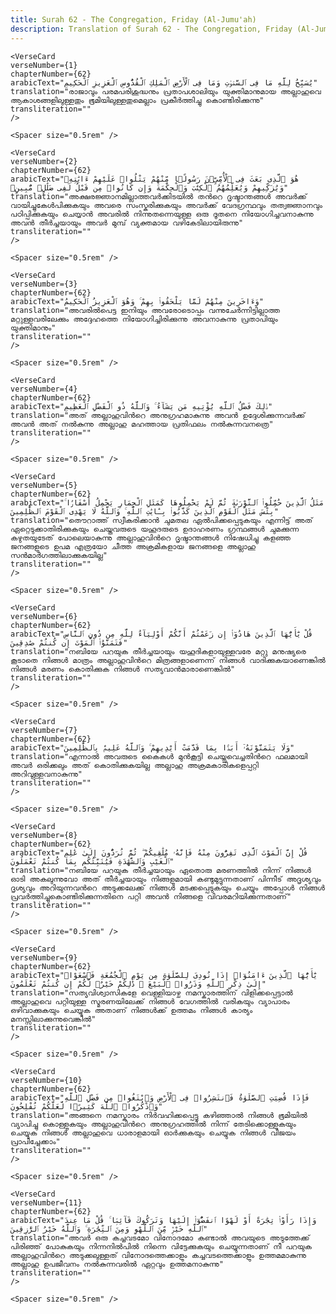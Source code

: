 ```yaml
---
title: Surah 62 - The Congregation, Friday (Al-Jumu'ah)  
description: Translation of Surah 62 - The Congregation, Friday (Al-Jumu'ah) in Malayalam
---
```







    <VerseCard 
    verseNumber={1}
    chapterNumber={62}
    arabicText="يُسَبِّحُ لِلَّهِ مَا فِى ٱلسَّمَٰوَٰتِ وَمَا فِى ٱلْأَرْضِ ٱلْمَلِكِ ٱلْقُدُّوسِ ٱلْعَزِيزِ ٱلْحَكِيمِ"
    translation="രാജാവും പരമപരിശുദ്ധനും പ്രതാപശാലിയും യുക്തിമാനുമായ അല്ലാഹുവെ ആകാശങ്ങളിലുള്ളതും ഭൂമിയിലുള്ളതുമെല്ലാം പ്രകീര്‍ത്തിച്ചു കൊണ്ടിരിക്കുന്നു"
    transliteration=""
    />

    <Spacer size="0.5rem" />
                
    <VerseCard 
    verseNumber={2}
    chapterNumber={62}
    arabicText="هُوَ ٱلَّذِى بَعَثَ فِى ٱلْأُمِّيِّۦنَ رَسُولًۭا مِّنْهُمْ يَتْلُوا۟ عَلَيْهِمْ ءَايَٰتِهِۦ وَيُزَكِّيهِمْ وَيُعَلِّمُهُمُ ٱلْكِتَٰبَ وَٱلْحِكْمَةَ وَإِن كَانُوا۟ مِن قَبْلُ لَفِى ضَلَٰلٍۢ مُّبِينٍۢ"
    translation="അക്ഷരജ്ഞാനമില്ലാത്തവര്‍ക്കിടയില്‍ തന്‍റെ ദൃഷ്ടാന്തങ്ങള്‍ അവര്‍ക്ക്‌ വായിച്ചുകേള്‍പിക്കുകയും അവരെ സംസ്കരിക്കുകയും അവര്‍ക്ക്‌ വേദഗ്രന്ഥവും തത്വജ്ഞാനവും പഠിപ്പിക്കുകയും ചെയ്യാന്‍ അവരില്‍ നിന്നുതന്നെയുള്ള ഒരു ദൂതനെ നിയോഗിച്ചവനാകുന്നു അവന്‍ തീര്‍ച്ചയായും അവര്‍ മുമ്പ്‌ വ്യക്തമായ വഴികേടിലായിരുന്നു"
    transliteration=""
    />

    <Spacer size="0.5rem" />
                
    <VerseCard 
    verseNumber={3}
    chapterNumber={62}
    arabicText="وَءَاخَرِينَ مِنْهُمْ لَمَّا يَلْحَقُوا۟ بِهِمْ ۚ وَهُوَ ٱلْعَزِيزُ ٱلْحَكِيمُ"
    translation="അവരില്‍പെട്ട ഇനിയും അവരോടൊപ്പം വന്നുചേര്‍ന്നിട്ടില്ലാത്ത മറ്റുള്ളവരിലേക്കും അദ്ദേഹത്തെ നിയോഗിച്ചിരിക്കുന്നു അവനാകുന്നു പ്രതാപിയും യുക്തിമാനും"
    transliteration=""
    />

    <Spacer size="0.5rem" />
                
    <VerseCard 
    verseNumber={4}
    chapterNumber={62}
    arabicText="ذَٰلِكَ فَضْلُ ٱللَّهِ يُؤْتِيهِ مَن يَشَآءُ ۚ وَٱللَّهُ ذُو ٱلْفَضْلِ ٱلْعَظِيمِ"
    translation="അത്‌ അല്ലാഹുവിന്‍റെ അനുഗ്രഹമാകുന്നു അവന്‍ ഉദ്ദേശിക്കുന്നവര്‍ക്ക്‌ അവന്‍ അത്‌ നല്‍കുന്നു അല്ലാഹു മഹത്തായ പ്രതിഫലം നല്‍കുന്നവനത്രെ"
    transliteration=""
    />

    <Spacer size="0.5rem" />
                
    <VerseCard 
    verseNumber={5}
    chapterNumber={62}
    arabicText="مَثَلُ ٱلَّذِينَ حُمِّلُوا۟ ٱلتَّوْرَىٰةَ ثُمَّ لَمْ يَحْمِلُوهَا كَمَثَلِ ٱلْحِمَارِ يَحْمِلُ أَسْفَارًۢا ۚ بِئْسَ مَثَلُ ٱلْقَوْمِ ٱلَّذِينَ كَذَّبُوا۟ بِـَٔايَٰتِ ٱللَّهِ ۚ وَٱللَّهُ لَا يَهْدِى ٱلْقَوْمَ ٱلظَّٰلِمِينَ"
    translation="തൌറാത്ത്‌ സ്വീകരിക്കാന്‍ ചുമതല ഏല്‍പിക്കപ്പെടുകയും എന്നിട്ട്‌ അത്‌ ഏറ്റെടുക്കാതിരിക്കുകയും ചെയ്തവരുടെ യഹൂദരുടെ ഉദാഹരണം ഗ്രന്ഥങ്ങള്‍ ചുമക്കുന്ന കഴുതയുടേത്‌ പോലെയാകുന്നു അല്ലാഹുവിന്‍റെ ദൃഷ്ടാന്തങ്ങള്‍ നിഷേധിച്ചു കളഞ്ഞ ജനങ്ങളുടെ ഉപമ എത്രയോ ചീത്ത അക്രമികളായ ജനങ്ങളെ അല്ലാഹു സന്‍മാര്‍ഗത്തിലാക്കുകയില്ല"
    transliteration=""
    />

    <Spacer size="0.5rem" />
                
    <VerseCard 
    verseNumber={6}
    chapterNumber={62}
    arabicText="قُلْ يَٰٓأَيُّهَا ٱلَّذِينَ هَادُوٓا۟ إِن زَعَمْتُمْ أَنَّكُمْ أَوْلِيَآءُ لِلَّهِ مِن دُونِ ٱلنَّاسِ فَتَمَنَّوُا۟ ٱلْمَوْتَ إِن كُنتُمْ صَٰدِقِينَ"
    translation="നബിയേ പറയുക തീര്‍ച്ചയായും യഹൂദികളായുള്ളവരേ മറ്റു മനുഷ്യരെ കൂടാതെ നിങ്ങള്‍ മാത്രം അല്ലാഹുവിന്‍റെ മിത്രങ്ങളാണെന്ന്‌ നിങ്ങള്‍ വാദിക്കുകയാണെങ്കില്‍ നിങ്ങള്‍ മരണം കൊതിക്കുക നിങ്ങള്‍ സത്യവാന്‍മാരാണെങ്കില്‍"
    transliteration=""
    />

    <Spacer size="0.5rem" />
                
    <VerseCard 
    verseNumber={7}
    chapterNumber={62}
    arabicText="وَلَا يَتَمَنَّوْنَهُۥٓ أَبَدًۢا بِمَا قَدَّمَتْ أَيْدِيهِمْ ۚ وَٱللَّهُ عَلِيمٌۢ بِٱلظَّٰلِمِينَ"
    translation="എന്നാല്‍ അവരുടെ കൈകള്‍ മുന്‍കൂട്ടി ചെയ്തുവെച്ചതിന്‍റെ ഫലമായി അവര്‍ ഒരിക്കലും അത്‌ കൊതിക്കുകയില്ല അല്ലാഹു അക്രമകാരികളെപ്പറ്റി അറിവുള്ളവനാകുന്നു"
    transliteration=""
    />

    <Spacer size="0.5rem" />
                
    <VerseCard 
    verseNumber={8}
    chapterNumber={62}
    arabicText="قُلْ إِنَّ ٱلْمَوْتَ ٱلَّذِى تَفِرُّونَ مِنْهُ فَإِنَّهُۥ مُلَٰقِيكُمْ ۖ ثُمَّ تُرَدُّونَ إِلَىٰ عَٰلِمِ ٱلْغَيْبِ وَٱلشَّهَٰدَةِ فَيُنَبِّئُكُم بِمَا كُنتُمْ تَعْمَلُونَ"
    translation="നബിയേ പറയുക തീര്‍ച്ചയായും ഏതൊരു മരണത്തില്‍ നിന്ന്‌ നിങ്ങള്‍ ഓടി അകലുന്നുവോ അത്‌ തീര്‍ച്ചയായും നിങ്ങളുമായി കണ്ടുമുട്ടുന്നതാണ്‌ പിന്നീട്‌ അദൃശ്യവും ദൃശ്യവും അറിയുന്നവന്‍റെ അടുക്കലേക്ക്‌ നിങ്ങള്‍ മടക്കപ്പെടുകയും ചെയ്യും അപ്പോള്‍ നിങ്ങള്‍ പ്രവര്‍ത്തിച്ചുകൊണ്ടിരിക്കുന്നതിനെ പറ്റി അവന്‍ നിങ്ങളെ വിവരമറിയിക്കുന്നതാണ്‌"
    transliteration=""
    />

    <Spacer size="0.5rem" />
                
    <VerseCard 
    verseNumber={9}
    chapterNumber={62}
    arabicText="يَٰٓأَيُّهَا ٱلَّذِينَ ءَامَنُوٓا۟ إِذَا نُودِىَ لِلصَّلَوٰةِ مِن يَوْمِ ٱلْجُمُعَةِ فَٱسْعَوْا۟ إِلَىٰ ذِكْرِ ٱللَّهِ وَذَرُوا۟ ٱلْبَيْعَ ۚ ذَٰلِكُمْ خَيْرٌۭ لَّكُمْ إِن كُنتُمْ تَعْلَمُونَ"
    translation="സത്യവിശ്വാസികളേ വെള്ളിയാഴ്ച നമസ്കാരത്തിന്‌ വിളിക്കപ്പെട്ടാല്‍ അല്ലാഹുവെ പറ്റിയുള്ള സ്മരണയിലേക്ക്‌ നിങ്ങള്‍ വേഗത്തില്‍ വരികയും വ്യാപാരം ഒഴിവാക്കുകയും ചെയ്യുക അതാണ്‌ നിങ്ങള്‍ക്ക്‌ ഉത്തമം നിങ്ങള്‍ കാര്യം മനസ്സിലാക്കുന്നുവെങ്കില്‍"
    transliteration=""
    />

    <Spacer size="0.5rem" />
                
    <VerseCard 
    verseNumber={10}
    chapterNumber={62}
    arabicText="فَإِذَا قُضِيَتِ ٱلصَّلَوٰةُ فَٱنتَشِرُوا۟ فِى ٱلْأَرْضِ وَٱبْتَغُوا۟ مِن فَضْلِ ٱللَّهِ وَٱذْكُرُوا۟ ٱللَّهَ كَثِيرًۭا لَّعَلَّكُمْ تُفْلِحُونَ"
    translation="അങ്ങനെ നമസ്കാരം നിര്‍വഹിക്കപ്പെട്ടു കഴിഞ്ഞാല്‍ നിങ്ങള്‍ ഭൂമിയില്‍ വ്യാപിച്ചു കൊള്ളുകയും അല്ലാഹുവിന്‍റെ അനുഗ്രഹത്തില്‍ നിന്ന്‌ തേടിക്കൊള്ളുകയും ചെയ്യുക നിങ്ങള്‍ അല്ലാഹുവെ ധാരാളമായി ഓര്‍ക്കുകയും ചെയ്യുക നിങ്ങള്‍ വിജയം പ്രാപിച്ചേക്കാം"
    transliteration=""
    />

    <Spacer size="0.5rem" />
                
    <VerseCard 
    verseNumber={11}
    chapterNumber={62}
    arabicText="وَإِذَا رَأَوْا۟ تِجَٰرَةً أَوْ لَهْوًا ٱنفَضُّوٓا۟ إِلَيْهَا وَتَرَكُوكَ قَآئِمًۭا ۚ قُلْ مَا عِندَ ٱللَّهِ خَيْرٌۭ مِّنَ ٱللَّهْوِ وَمِنَ ٱلتِّجَٰرَةِ ۚ وَٱللَّهُ خَيْرُ ٱلرَّٰزِقِينَ"
    translation="അവര്‍ ഒരു കച്ചവടമോ വിനോദമോ കണ്ടാല്‍ അവയുടെ അടുത്തേക്ക്‌ പിരിഞ്ഞ്‌ പോകുകയും നിന്നനില്‍പില്‍ നിന്നെ വിട്ടേക്കുകയും ചെയ്യുന്നതാണ്‌ നീ പറയുക അല്ലാഹുവിന്‍റെ അടുക്കലുള്ളത്‌ വിനോദത്തെക്കാളും കച്ചവടത്തെക്കാളും ഉത്തമമാകുന്നു അല്ലാഹു ഉപജീവനം നല്‍കുന്നവരില്‍ ഏറ്റവും ഉത്തമനാകുന്നു"
    transliteration=""
    />

    <Spacer size="0.5rem" />
                